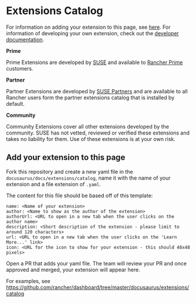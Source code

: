 # Extensions Catalog


For information on adding your extension to this page, see [here](#add-your-extension). For information of developing your own extension, check out the [developer documentation](http://localhost:3000/extensions/next/extensions-getting-started).

**Prime**

Prime Extensions are developed by [SUSE](https://www.suse.com/) and available to [Rancher Prime](https://www.rancher.com/products/rancher-platform) customers.

<Catalog group="prime"/>

**Partner**

Partner Extensions are developed by [SUSE Partners](https://www.suse.com/partners/) and are available to all Rancher users form the partner extensions catalog that is installed by default.

<Catalog group="partner"/>

**Community**

Community Extensions cover all other extensions developed by the community. SUSE has not vetted, reviewed or verified these extensions and takes no liability for them. Use of
these extensions is at your own risk.

<Catalog/>

## <a name="add-your-extension"></a>Add your extension to this page

Fork this repository and create a new yaml file in the `docusaurus/docs/extensions/catalog`, name it with the name of your extension and a file extension of `.yaml`.

The content for this file should be based off of this template:

```
name: <Name of your extension>
author: <Name to show as the author of the extension>
authorUrl: <URL to open in a new tab when the user clicks on the author name>
description: <Short description of the extension - please limit to around 120 characters>
url: <URL to open in a new tab when the user clicks on the 'Learn More...' link>
icon: <URL for the icon to show for your extension - this should 48x48 pixels>
```

Open a PR that adds your yaml file. The team will review your PR and once approved and merged, your extension will appear here.

For examples, see https://github.com/rancher/dashboard/tree/master/docusaurus/extensions/catalog